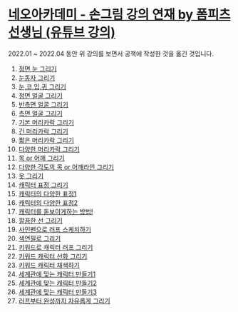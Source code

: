 # [네오아카데미 - 손그림 강의 연재 by 폼피츠 선생님 (유튜브 강의)](https://www.youtube.com/playlist?list=PLmrVWPFHf_oG1Im06PQ7hAGe8cLjRr_b5)

2022.01 ~ 2022.04 동안 위 강의를 보면서 공책에 작성한 것을 옮긴 것입니다.



1. [정면 눈 그리기](./1-정면눈그리기.mdx)
2. [눈동자 그리기](./2-눈동자그리기.mdx)
3. [눈,코,입,귀 그리기](./3-눈코입귀그리기.mdx)
4. [정면 얼굴 그리기](./4-정면얼굴그리기.mdx)
5. [반측면 얼굴 그리기](./5-반측면얼굴그리기.mdx)
6. [측면 얼굴 그리기](./6-측면얼굴그리기.mdx)
7. [기본 머리카락 그리기](./7-기본머리카락그리기.mdx)
8. [긴 머리카락 그리기](./8-긴머리카락그리기.mdx)
9. [짧은 머리카락 그리기](./9-짧은머리카락그리기.mdx)
10. [다양한 머리카락 그리기](./10-다양한머리카락그리기.mdx)
11. [목 or 어깨 그리기](./11-목or어깨그리기.mdx)
12. [다양한 각도의 목 or 어깨라인 그리기](./12-다양한각도의목or어깨라인그리기.mdx)
13. [옷 그리기](./13-옷그리기.mdx)
14. [캐릭터 표정 그리기](./14-캐릭터표정그리기.mdx)
15. [캐릭터의 다양한 표정1](./15-캐릭터의다양한표정1.mdx)
16. [캐릭터의 다양한 표정2](./16-캐릭터의다양한표정2.mdx)
17. [캐릭터를 돋보이게하는 방법!](./17-캐릭터를돋보이게하는방법!.mdx)
18. [깔끔한 선 그리기](./18-깔끔한선그리기.mdx)
19. [사인펜으로 러프 스케치하기](./19-사인펜으로러프스케치하기.mdx)
20. [색연필로 그리기](./20-색연필로그리기.mdx)
21. [키워드로 캐릭터 러프 그리기](./21-키워드로캐릭터러프그리기.mdx)
22. [키워드 캐릭터 선화 그리기](./22-키워드캐릭터선화그리기.mdx)
23. [키워드 캐릭터 채색하기](./23-키워드캐릭터채색하기.mdx)
24. [세계관에 맞는 캐릭터 만들기1](./24-세계관에맞는캐릭터만들기1.mdx)
25. [세계관에 맞는 캐릭터 만들기2](./25-세계관에맞는캐릭터만들기2.mdx)
26. [세계관에 맞는 캐릭터 만들기3](./26-세계관에맞는캐릭터만들기3.mdx)
27. [러프부터 완성까지 자유롭게 그리기](./27-러프부터완성까지자유롭게그리기.mdx)
